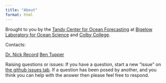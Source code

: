 ```yaml
---
title: "About"
format: html
---
```


Brought to you by the [Tandy Center for Ocean Forecasting](https://www.bigelow.org/services/ocean-forecasting/) at [Bigelow Laboratory for Ocean Science](https://www.bigelow.org) and [Colby College](https://www.colby.edu/).

Contacts:

[Dr. Nick Record](mailto:nrecord@bigelow.org)
[Ben Tupper](mailto:btupper@bigelow.org)

Raising questions or issues: If you have a question, start a new "issue" on [the github issues tab](https://github.com/BigelowLab/ColbyForecasting2025/issues).  If a question has been posed by another, and you think you can help with the answer then please feel free to respond. 
